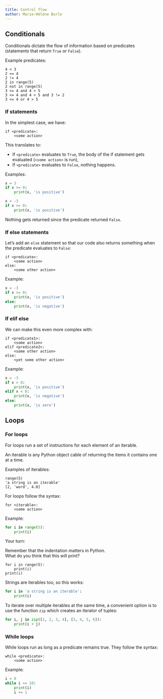 ```yaml
---
title: Control flow
author: Marie-Hélène Burle
---
```


## Conditionals

Conditionals dictate the flow of information based on predicates (statements that return `True` or `False`).

:::{.example}

Example predicates:

:::

```.python
4 < 3
2 == 4
2 != 4
2 in range(5)
2 not in range(5)
3 <= 4 and 4 > 5
3 <= 4 and 4 > 5 and 3 != 2
3 <= 4 or 4 > 5
```

### If statements

In the simplest case, we have:

```
if <predicate>:
    <some action>
```

This translates to:

- If `<predicate>` evaluates to `True`, the body of the if statement gets evaluated (`<some action>` is run),
- If `<predicate>` evaluates to `False`, nothing happens.

:::{.example}

Examples:

:::

```python
x = 3
if x >= 0:
    print(x, 'is positive')
```

```python
x = -3
if x >= 0:
    print(x, 'is positive')
```

:::{.note}

Nothing gets returned since the predicate returned `False`.

:::

### If else statements

Let's add an `else` statement so that our code also returns something when the predicate evaluates to `False`:

```
if <predicate>:
    <some action>
else:
    <some other action>
```

:::{.example}

Example:

:::

```python
x = -3
if x >= 0:
    print(x, 'is positive')
else:
    print(x, 'is negative')
```

### If elif else

We can make this even more complex with:

```
if <predicate1>:
    <some action>
elif <predicate2>:
    <some other action>    
else:
    <yet some other action>
```

:::{.example}

Example:

:::

```python
x = -3
if x > 0:
    print(x, 'is positive')
elif x < 0:
    print(x, 'is negative')
else:
    print(x, 'is zero')
```

## Loops

### For loops

For loops run a set of instructions for each element of an iterable.

An iterable is any Python object cable of returning the items it contains one at a time.

:::{.example}

Examples of iterables:

:::

```.python
range(5)
'a string is an iterable'
[2, 'word', 4.0]
```

For loops follow the syntax:

```
for <iterable>:
    <some action>
```

:::{.example}

Example:

:::

```python
for i in range(5):
    print(i)
```

:::{.exo}

:::{.yourturn}

Your turn:

:::

Remember that the indentation matters in Python. \
What do you think that this will print?

```.python
for i in range(5):
    print(i)
print(i)
```

:::

Strings are iterables too, so this works:

```python
for i in 'a string is an iterable':
    print(i)
```

To iterate over multiple iterables at the same time, a convenient option is to use the function `zip` which creates an iterator of tuples:

```python
for i, j in zip([1, 2, 3, 4], [3, 4, 5, 6]):
    print(i + j)
```

### While loops

While loops run as long as a predicate remains true. They follow the syntax:

```
while <predicate>:
    <some action>
```

:::{.example}

Example:

:::

```python
i = 0
while i <= 10:
    print(i)
    i += 1
```
